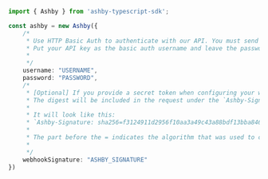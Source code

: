 ```typescript index.ts
import { Ashby } from 'ashby-typescript-sdk';

const ashby = new Ashby({
    /*
     * Use HTTP Basic Auth to authenticate with our API. You must send your API key with every request. 
     * Put your API key as the basic auth username and leave the password blank.
     * 
     */
    username: "USERNAME",
    password: "PASSWORD",
    /*
     * [Optional] If you provide a secret token when configuring your webhook, this will be used to create a digest of the JSON payload sent with each webhook request.
     * The digest will be included in the request under the `Ashby-Signature` http header.
     * 
     * It will look like this:
     * `Ashby-Signature: sha256=f3124911d2956f10aa3a49c43a88bdf13bba846e94f0ae2bd7c034f90239bd04`
     * 
     * The part before the = indicates the algorithm that was used to compute the hash digest.
     * 
     */
    webhookSignature: "ASHBY_SIGNATURE"
})
```